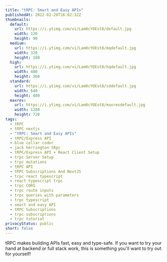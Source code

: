 ```yaml
---
title: "tRPC: Smart and Easy APIs"
publishedAt: 2022-02-28T16:02:32Z
thumbnails:
  default:
    url: https://i.ytimg.com/vi/Lam0cYOEst8/default.jpg
    width: 120
    height: 90
  medium:
    url: https://i.ytimg.com/vi/Lam0cYOEst8/mqdefault.jpg
    width: 320
    height: 180
  high:
    url: https://i.ytimg.com/vi/Lam0cYOEst8/hqdefault.jpg
    width: 480
    height: 360
  standard:
    url: https://i.ytimg.com/vi/Lam0cYOEst8/sddefault.jpg
    width: 640
    height: 480
  maxres:
    url: https://i.ytimg.com/vi/Lam0cYOEst8/maxresdefault.jpg
    width: 1280
    height: 720
tags:
  - tRPC
  - tRPC nextjs
  - "tRPC: Smart and Easy APIs"
  - tRPC/Express API
  - blue collar coder
  - jack herrington tRpc
  - tRPC/Express API + React Client Setup
  - trpc Server Setup
  - trpc mutations
  - tRPC API
  - tRPC Subscriptions And NextJS
  - trpc react typescript
  - react typescript trpc
  - trpc CORS
  - trpc route inputs
  - trpc queries with parameters
  - trpc typescript
  - smart and easy API
  - tRPC Subscriptions
  - trpc subscriptions
  - trpc tutorial
privacyStatus: public
short: false
---
```

  
tRPC makes building APIs fast, easy and type-safe. If you want to try your hand at backend or full stack work, this is something you'll want to try out for yourself!

